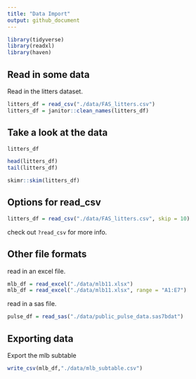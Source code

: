 ```yaml
---
title: "Data Import"
output: github_document
---
```


```r
library(tidyverse)
library(readxl)
library(haven)
```

## Read in some data

Read in the litters dataset.

```r
litters_df = read_csv("./data/FAS_litters.csv")
litters_df = janitor::clean_names(litters_df)
```

## Take a look at the data

```r
litters_df
```

```r
head(litters_df)
tail(litters_df)
```

```r
skimr::skim(litters_df)
```

## Options for read_csv

```r
litters_df = read_csv("./data/FAS_litters.csv", skip = 10)
```

check out `?read_csv` for more info.

## Other file formats

read in an excel file.
```r
mlb_df = read_excel("./data/mlb11.xlsx")
mlb_df = read_excel("./data/mlb11.xlsx", range = "A1:E7")
```

read in a sas file.
```r
pulse_df = read_sas("./data/public_pulse_data.sas7bdat")
```

## Exporting data

Export the mlb subtable
```r
write_csv(mlb_df,"./data/mlb_subtable.csv")
```

